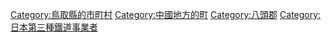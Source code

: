 {{DEFAULTSORT:Yazu}}
[[Category:鳥取縣的市町村|Category:鳥取縣的市町村]]
[[Category:中國地方的町|Category:中國地方的町]]
[[Category:八頭郡|Category:八頭郡]]
[[Category:日本第三種鐵道事業者|Category:日本第三種鐵道事業者]]